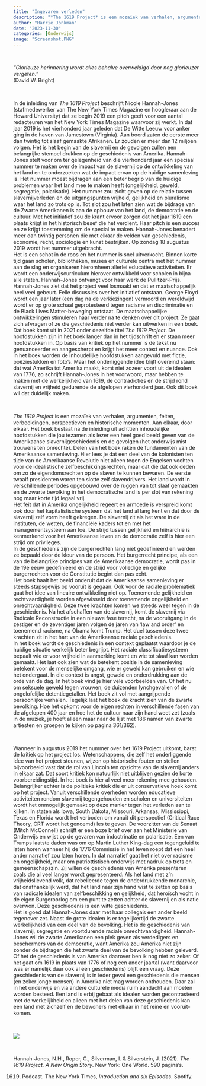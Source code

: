 ```yaml
---
title: "Ingevaren verleden"
description: "*The 1619 Project* is een mozaïek van verhalen, argumenten, feiten, verbeeldingen, perspectieven en historische momenten. Het contrasteert de Amerikaanse idealen van gelijkheid, vrijheid en zelfbeschikking met de zwarte werkelijkheid van slavernij, geweld en onderdrukking. Het jaar 1619 verdient een plaats in het historisch besef van Amerika. *The 1619 Project* raakt de maatschappelijke achilleshiel van het land."
author: "Harrie Jonkman"
date: "2023-11-30"
categories: [Onderwijs]
image: "Screenshot.PNG"
---
```


<br>

*"Glorieuze herinnering wordt alles behalve overweldigd door nog glorieuzer vergeten.”*    
(David W. Bright)

<br>

In de inleiding van *The 1619 Project* beschrijft Nicole Hannah-Jones (stafmedewerker van The New York Times Magazine en hoogleraar aan de Howard University) dat ze begin 2019 een pitch geeft voor een aantal redacteuren van het New York Times Magazine waarvoor zij werkt. In dat jaar 2019 is het vierhonderd jaar geleden dat De Witte Leeuw voor anker ging in de haven van Jamestown (Virginia). Aan boord zaten de eerste meer dan twintig tot slaaf gemaakte Afrikanen. Er zouden er meer dan 12 miljoen volgen. Het is het begin van de slavernij en de gevolgen zullen een belangrijke stempel drukken op de geschiedenis van Amerika. Hannah-Jones stelt voor om ter gelegenheid van die vierhonderd jaar een speciaal nummer te maken over de impact van de slavernij op de ontwikkeling van het land en te onderzoeken wat de impact ervan op de huidige samenleving is. Het nummer moest bijdragen aan een beter begrip van de huidige problemen waar het land mee te maken heeft (ongelijkheid, geweld, segregatie, polarisatie). Het nummer zou zicht geven op de relatie tussen slavernijverleden en de uitgangspunten vrijheid, gelijkheid en pluralisme waar het land zo trots op is. Tot slot zou het laten zien wat de bijdrage van de Zwarte Amerikanen is aan de opbouw van het land, de democratie en de cultuur. Met het initiatief zou de krant ervoor zorgen dat het jaar 1619 een plaats krijgt in het historisch besef die het verdient. Haar pitch is een succes en ze krijgt toestemming om de special te maken. Hannah-Jones benadert meer dan twintig personen die met elkaar de velden van geschiedenis, economie, recht, sociologie en kunst bestrijken. Op zondag 18 augustus 2019 wordt het nummer uitgebracht.    
  Het is een schot in de roos en het nummer is snel uitverkocht. Binnen korte tijd gaan scholen, bibliotheken, musea en culturele centra met het nummer aan de slag en organiseren hieromheen allerlei educatieve activiteiten. Er wordt een onderwijscurriculum hierover ontwikkeld voor scholen in bijna alle staten. Hannah-Jones ontvangt voor haar werk de Pullitzer-Prijs.    
  Hannah-Jones ziet dat het project veel losmaakt en dat er maatschappelijk heel veel gebeurt. Felle discussies over het initiatief ontstaan. George Floyd wordt een jaar later (een dag na de verkiezingen) vermoord en wereldwijd wordt er op grote schaal geprotesteerd tegen racisme en discriminatie en de Black Lives Matter-beweging ontstaat. De maatschappelijke ontwikkelingen stimuleren haar verder na te denken over dit project. Ze gaat zich afvragen of ze die geschiedenis niet verder kan uitwerken in een boek.    
  Dat boek komt uit in 2021 onder dezelfde titel *The 1619 Project*. De hoofdstukken zijn in het boek langer dan in het tijdschrift en er staan meer hoofdstukken in. Op basis van kritiek op het nummer is de tekst nu genuanceerder en aangescherpt en krijgt het meer context en nuance. Ook in het boek worden de inhoudelijke hoofdstukken aangevuld met fictie, poëziestukken en foto’s. Maar het onderliggende idee blijft overeind staan: dat wat Amerika tot Amerika maakt, komt niet zozeer voort uit de idealen van 1776, zo schrijft Hannah-Jones in het voorwoord, maar hebben te maken met de werkelijkheid van 1619, de contradicties en de strijd rond slavernij en vrijheid gedurende de afgelopen vierhonderd jaar. Ook dit boek wil dat duidelijk maken. 

<br>

*The 1619 Project* is een mozaïek van verhalen, argumenten, feiten, verbeeldingen, perspectieven en historische momenten. Aan elkaar, door elkaar. Het boek bestaat na de inleiding uit achttien inhoudelijke hoofdstukken die jou tezamen als lezer een heel goed beeld geven van de Amerikaanse slavernijgeschiedenis en de gevolgen (het onderwijs mist trouwens ten onrechte). Delen van het boek raken de fundamenten van de Amerikaanse samenleving. Hier lees je dat een deel van de kolonisten ten tijde van de Amerikaanse Revolutie niet alleen tegen de Engelsen vochten voor de idealistische zelfbeschikkingsrechten, maar dat die dat ook deden om zo de eigendomsrechten op de slaven te kunnen bewaren. De eerste twaalf presidenten waren ten slotte zelf slavendrijvers. Het land wordt in verschillende periodes opgebouwd over de ruggen van tot slaaf gemaakten en de zwarte bevolking in het democratische land is per slot van rekening nog maar korte tijd legaal vrij.    
  Het feit dat in Amerika ongelijkheid regeert en armoede is verspreid komt ook door het kapitalistische systeem dat het land al lang kent en dat door de slavernij zelf vorm heeft gekregen. De slavernij zit als het ware in de instituten, de wetten, de financiële kaders tot en met het managementsysteem aan toe. De strijd tussen gelijkheid en hiërarchie is kenmerkend voor het Amerikaanse leven en de democratie zelf is hier een strijd om privileges.     
  In de geschiedenis zijn de burgerrechten lang niet gedefinieerd en werden ze bepaald door de kleur van de persoon. Het burgerrecht principe, als een van de belangrijke principes van de Amerikaanse democratie, wordt pas in de 19e eeuw gedefinieerd en de strijd voor volledige en gelijke burgerrechten voor de Constitutie begint dan pas echt.     
  Het boek haalt het beeld onderuit dat de Amerikaanse samenleving er steeds stapsgewijs op vooruit is gegaan. Ook voor de raciale problematiek gaat het idee van lineaire ontwikkeling niet op. Toenemende gelijkheid en rechtvaardigheid worden afgewisseld door toenemende ongelijkheid en onrechtvaardigheid. Deze twee krachten komen we steeds weer tegen in de geschiedenis. Na het afschaffen van de slavernij, komt de slavernij via Radicale Reconstructie in een nieuwe fase terecht, na de vooruitgang in de zestiger en de zeventiger jaren volgen de jaren van ‘law and order’ en toenemend racisme, na Obama komt Trump. Het duel tussen deze twee krachten zit in het hart van de Amerikaanse raciale geschiedenis.    
  In het boek wordt de geschiedenis in een context geplaatst waardoor je de huidige situatie werkelijk beter begrijpt. Het raciale classificatiesysteem bepaalt wie er voor vrijheid in aanmerking komt en wie tot slaaf kan worden gemaakt. Het laat ook zien wat de betekent positie in de samenleving betekent voor de menselijke omgang, wie er geweld kan gebruiken en wie het ondergaat. In die context is angst, geweld en onderdrukking aan de orde van de dag. In het boek vind je hier vele voorbeelden van. Of het nu om seksuele geweld tegen vrouwen, de duizenden lynchgevallen of de ongelofelijke detentiegetallen. Het boek zit vol met aangrijpende persoonlijke verhalen. Tegelijk laat het boek de kracht zien van de zwarte bevolking. Hoe het opkomt voor de eigen rechten in verschillende fasen van de afgelopen 400 jaar en hoe het de cultuur naar zijn hand weet zet (zoals in de muziek, je hoeft alleen maar naar de lijst met 186 namen van zwarte artiesten en groepen te kijken op pagina 361/362).

<br> 

Wanneer in augustus 2019 het nummer over het 1619 Project uitkomt, barst de kritiek op het project los. Wetenschappers, die zelf het onderliggende idee van het project steunen, wijzen op historische fouten en stellen bijvoorbeeld vast dat de rol van Lincoln ten opzichte van de slavernij anders in elkaar zat. Dat soort kritiek kon natuurlijk niet uitblijven gezien de korte voorbereidingstijd. In het boek is hier al veel meer rekening mee gehouden.    
  Belangrijker echter is de politieke kritiek die er uit conservatieve hoek komt op het project. Vanuit verschillende overheden worden educatieve activiteiten rondom slavernij tegengehouden en scholen en universiteiten wordt het onmogelijk gemaakt op deze manier tegen het verleden aan te kijken. In staten als Iowa, South Dakota, Missouri, Arkansas, Mississippi, Texas en Florida wordt het verboden om vanuit dit perspectief (Critical Race Theory, CRT wordt het genoemd) les te geven. De voorzitter van de Senaat (Mitch McConnell) schrijft er een boze brief over aan het Ministerie van Onderwijs en wijst op de gevaren van indoctrinatie en polarisatie. Een van Trumps laatste daden was om op Martin Luther King-dag een tegengeluid te laten horen wanneer hij de 1776 Commissie in het leven roept dat een heel ander narratief zou laten horen. In dat narratief gaat het niet over racisme en ongelijkheid, maar om patriottistisch onderwijs met nadruk op trots en gemeenschapszin. Zij willen de geschiedenis van Amerika presenteren zoals die al veel langer wordt gepresenteerd: Als het land met z’n vrijheidslievend volk, dat rebelleerde tegen de onderdrukkende monarchie, dat onafhankelijk werd, dat het land naar zijn hand wist te zetten op basis van radicale idealen van zelfbeschikking en gelijkheid, dat heroïsch vocht in de eigen Burgeroorlog om een punt te zetten achter de slavernij en als natie overwon. Deze geschiedenis is een witte geschiedenis.    
  Het is goed dat Hannah-Jones daar met haar collega’s een ander beeld tegenover zet. Naast de grote idealen is er tegelijkertijd de zwarte werkelijkheid van een deel van de bevolking. Het is de geschiedenis van slavernij, segregatie en voortdurende raciale onrechtvaardigheid. Hannah-Jones wil de zwarte Amerikanen een plek geven als verdedigers en beschermers van de democratie, want Amerika zou Amerika niet zijn zonder de bijdragen die het zwarte deel van de bevolking hebben geleverd. Of het de geschiedenis is van Amerika daarover ben ik nog niet zo zeker. Of het gaat om 1619 in plaats van 1776 of nog een ander jaartal (want daarvoor was er namelijk daar ook al een geschiedenis) blijft een vraag. Deze geschiedenis van de slavernij is in ieder geval een geschiedenis die mensen (en zeker jonge mensen) in Amerika niet mag worden onthouden. Daar zal in het onderwijs en via andere culturele media ruim aandacht aan moeten worden besteed. Een land is erbij gebaat als idealen worden gecontrasteerd met de werkelijkheid en alleen met het delen van deze geschiedenis kan een land met zichzelf en de bewoners met elkaar in het reine en vooruit-komen. 



<br>

![](Screenshot.png)

<br>

Hannah-Jones, N.H., Roper, C., Silverman, I. & Silverstein, J. (2021). *The 1619 Project. A New Origin Story*. New York: One World. 590 pagina’s.


1619. Podcast. The New York Times, *Introduction and six Episodes*. Spotify.
